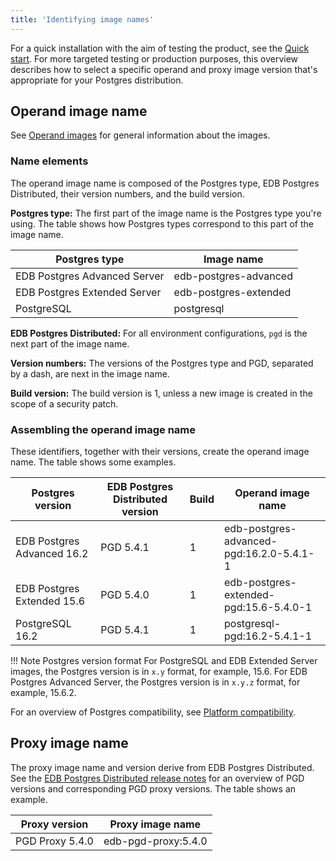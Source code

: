 ```yaml
---
title: 'Identifying image names'
---
```


For a quick installation with the aim of testing the product, see the [Quick start](/postgres_distributed_for_kubernetes/latest/quickstart/).
For more targeted testing or production purposes, 
this overview describes how to select a specific operand and proxy image version that's appropriate for your Postgres distribution.

## Operand image name 

See [Operand images](/postgres_distributed_for_kubernetes/latest/private_registries/#operand-images) for general information about the images.  

### Name elements 

The operand image name is composed of the Postgres type, EDB Postgres Distributed, their version numbers, and the build version.

**Postgres type:** The first part of the image name is the Postgres type you're using. The table shows how Postgres types correspond to this part of the image name.

| Postgres type                | Image name            |
|------------------------------|-----------------------|
| EDB Postgres Advanced Server | edb-postgres-advanced |
| EDB Postgres Extended Server | edb-postgres-extended |
| PostgreSQL                   | postgresql            |

**EDB Postgres Distributed:** For all environment configurations, `pgd` is the next part of the image name.

**Version numbers:** The versions of the Postgres type and PGD, separated by a dash, are next in the image name.

**Build version:** The build version is 1, unless a new image is created in the scope of a security patch.

### Assembling the operand image name 

These identifiers, together with their versions, create the operand image name. The table shows some examples. 

| Postgres version           | EDB Postgres Distributed version | Build | Operand image name                       |
|----------------------------|----------------------------------|-------|------------------------------------------|
| EDB Postgres Advanced 16.2 | PGD 5.4.1                        | 1     | edb-postgres-advanced-pgd:16.2.0-5.4.1-1 |
| EDB Postgres Extended 15.6 | PGD 5.4.0                        | 1     | edb-postgres-extended-pgd:15.6-5.4.0-1   |
| PostgreSQL 16.2            | PGD 5.4.1                        | 1     | postgresql-pgd:16.2-5.4.1-1              |

!!! Note Postgres version format
    For PostgreSQL and EDB Extended Server images, the Postgres version is in `x.y` format, for example, 15.6. For EDB Postgres Advanced Server, the Postgres version is in `x.y.z` format, for example, 15.6.2.

For an overview of Postgres compatibility, see [Platform compatibility](https://www.enterprisedb.com/resources/platform-compatibility).

## Proxy image name 

The proxy image name and version derive from EDB Postgres Distributed. See the [EDB Postgres Distributed release notes](/pgd/latest/rel_notes/) for an overview of PGD versions and corresponding PGD proxy versions. The table shows an example. 

| Proxy version   | Proxy image name    |
|-----------------|---------------------|
| PGD Proxy 5.4.0 | edb-pgd-proxy:5.4.0 |
